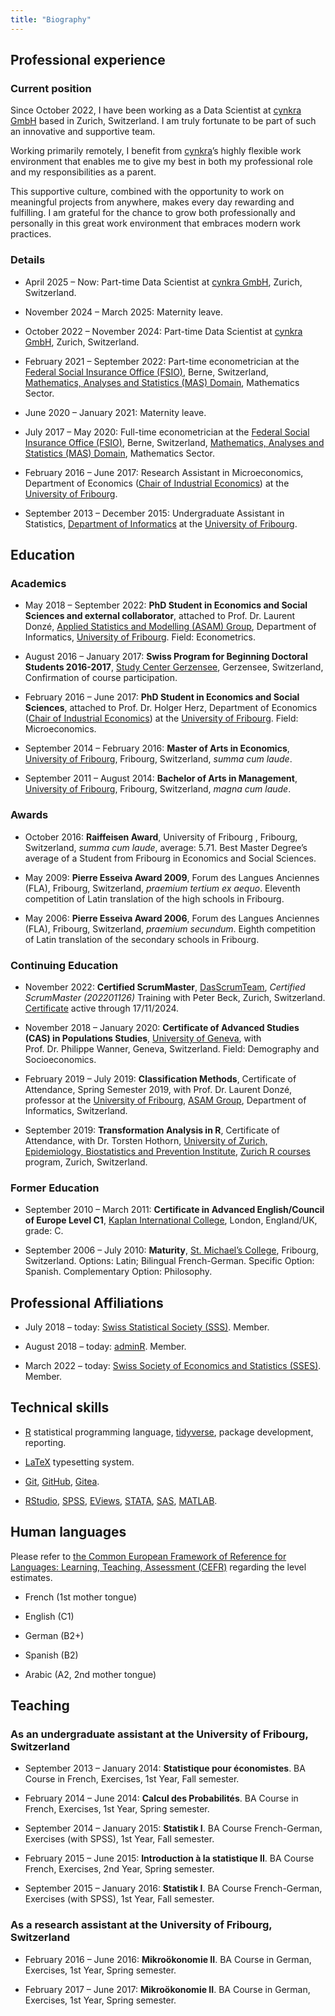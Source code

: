 ```yaml
---
title: "Biography"
---
```


## Professional experience 

### Current position 

Since October 2022, I have been working as a Data Scientist at [cynkra GmbH](https://www.cynkra.com) based in Zurich, Switzerland. I am truly fortunate to be part of such an innovative and supportive team. 

Working primarily remotely, I benefit from [cynkra](https://www.cynkra.com)'s highly flexible work environment that enables me to give my best in both my professional role and my responsibilities as a parent. 

This supportive culture, combined with the opportunity to work on meaningful projects from anywhere, makes every day rewarding and fulfilling. I am grateful for the chance to grow both professionally and personally in this great work environment that embraces modern work practices.

### Details

-   April 2025 -- Now: Part-time Data Scientist at [cynkra GmbH](https://www.cynkra.com), Zurich, Switzerland.

-   November 2024 -- March 2025: Maternity leave.

-   October 2022 -- November 2024: Part-time Data Scientist at [cynkra GmbH](https://www.cynkra.com), Zurich, Switzerland.

-   February 2021 -- September 2022: Part-time econometrician at the [Federal Social Insurance Office (FSIO)](https://www.bsv.admin.ch/bsv/en/home.html), Berne, Switzerland, [Mathematics, Analyses and Statistics (MAS) Domain](https://www.bsv.admin.ch/bsv/en/home/fsio/organisation/mas.html), Mathematics Sector.

-   June 2020 -- January 2021: Maternity leave.

-   July 2017 -- May 2020: Full-time econometrician at the [Federal Social Insurance Office (FSIO)](https://www.bsv.admin.ch/bsv/en/home.html), Berne, Switzerland, [Mathematics, Analyses and Statistics (MAS) Domain](https://www.bsv.admin.ch/bsv/en/home/fsio/organisation/mas.html), Mathematics Sector.

-   February 2016 -- June 2017: Research Assistant in Microeconomics, Department of Economics ([Chair of Industrial Economics](https://www.unifr.ch/industrie/en/)) at the [University of Fribourg](https://www.unifr.ch/home/en/).

-   September 2013 -- December 2015: Undergraduate Assistant in Statistics, [Department of Informatics](https://www.unifr.ch/inf/en/) at the [University of Fribourg](https://www.unifr.ch/home/en/).

## Education

### Academics

-   May 2018 -- September 2022: **PhD Student in Economics and Social Sciences and external collaborator**, attached to Prof. Dr. Laurent Donzé, [Applied Statistics and Modelling (ASAM) Group](https://www.unifr.ch/inf/asam/en/), Department of Informatics, [University of Fribourg](https://www.unifr.ch/home/en/). Field: Econometrics.

-   August 2016 -- January 2017: **Swiss Program for Beginning Doctoral Students 2016-2017**, [Study Center Gerzensee](http://www.szgerzensee.ch/courses/swiss-program-for-beginning-doctoral-students-in-economics), Gerzensee, Switzerland, Confirmation of course participation.

-   February 2016 -- June 2017: **PhD Student in Economics and Social Sciences**, attached to Prof. Dr. Holger Herz, Department of Economics ([Chair of Industrial Economics](https://www.unifr.ch/industrie/en/)) at the [University of Fribourg](https://www.unifr.ch/home/en/). Field: Microeconomics.

-   September 2014 -- February 2016: **Master of Arts in Economics**, [University of Fribourg](https://www.unifr.ch/home/en/), Fribourg, Switzerland, *summa cum laude*.

-   September 2011 -- August 2014: **Bachelor of Arts in Management**, [University of Fribourg](https://www.unifr.ch/home/en/), Fribourg, Switzerland, *magna cum laude*.

### Awards

-   October 2016: **Raiffeisen Award**, University of Fribourg , Fribourg, Switzerland, *summa cum laude*, average: 5.71. Best Master Degree's average of a Student from Fribourg in Economics and Social Sciences.

-   May 2009: **Pierre Esseiva Award 2009**, Forum des Langues Anciennes (FLA), Fribourg, Switzerland, *praemium tertium ex aequo*. Eleventh competition of Latin translation of the high schools in Fribourg.

-   May 2006: **Pierre Esseiva Award 2006**, Forum des Langues Anciennes (FLA), Fribourg, Switzerland, *praemium secundum*. Eighth competition of Latin translation of the secondary schools in Fribourg.

### Continuing Education

-   November 2022: **Certified ScrumMaster**, [DasScrumTeam](http://www.dasscrumteam.com/en), *Certified ScrumMaster (202201126)* Training with Peter Beck, Zurich, Switzerland. [Certificate](https://certification.scrumalliance.org/accounts/1446608-layal-christine/certifications/1689119-csm) active through 17/11/2024.

-   November 2018 -- January 2020: **Certificate of Advanced Studies (CAS) in Populations Studies**, [University of Geneva](http://www.unige.ch/en/university/presentation/), with Prof. Dr. Philippe Wanner, Geneva, Switzerland. Field: Demography and Socioeconomics.

-   February 2019 -- July 2019: **Classification Methods**, Certificate of Attendance, Spring Semester 2019, with Prof. Dr. Laurent Donzé, professor at the [University of Fribourg](https://www.unifr.ch/home/en/), [ASAM Group](https://www.unifr.ch/inf/asam/en/), Department of Informatics, Switzerland.

-   September 2019: **Transformation Analysis in R**, Certificate of Attendance, with Dr. Torsten Hothorn, [University of Zurich, Epidemiology, Biostatistics and Prevention Institute](https://www.ebpi.uzh.ch/en.html), [Zurich R courses](https://www.zhrcourses.uzh.ch/en/thema.html) program, Zurich, Switzerland.

### Former Education

-   September 2010 -- March 2011: **Certificate in Advanced English/Council of Europe Level C1**, [Kaplan International College](http://www.kaplaninternational.com/fr/royaume-uni/londres/ecole-anglais-covent-garden), London, England/UK, grade: C.

-   September 2006 -- July 2010: **Maturity**, [St. Michael's College](http://www.csmfr.ch/www/Bienvenue-au-College-St-Michel), Fribourg, Switzerland. Options: Latin; Bilingual French-German. Specific Option: Spanish. Complementary Option: Philosophy.

## Professional Affiliations

-   July 2018 -- today: [Swiss Statistical Society (SSS)](http://www.stat.ch/en/). Member.

-   August 2018 -- today: [adminR](http://www.meetup.com/fr-FR/adminR/). Member.

-   March 2022 -- today: [Swiss Society of Economics and Statistics (SSES)](http://www.sgvs.ch/news). Member.

## Technical skills

-   [R](https://www.r-project.org) statistical programming language, [tidyverse](https://www.tidyverse.org), package development, reporting.

- [LaTeX](https://www.latex-project.org) typesetting system.

-   [Git](https://git-scm.com), [GitHub](https://github.com), [Gitea](https://about.gitea.com).

-   [RStudio](https://posit.co), [SPSS](https://www.ibm.com/products/spss-statistics), [EViews](https://www.eviews.com/home.html), [STATA](https://www.stata.com), [SAS](https://www.sas.com/de_ch/home.html), [MATLAB](https://ch.mathworks.com/products/matlab.html).

## Human languages

Please refer to [the Common European Framework of Reference for Languages: Learning, Teaching, Assessment (CEFR)](https://www.coe.int/en/web/portfolio/self-assessment-grid) regarding the level estimates.

-   French (1st mother tongue)

-   English (C1)

-   German (B2+)

-   Spanish (B2)

-   Arabic (A2, 2nd mother tongue)

## Teaching

### As an undergraduate assistant at the University of Fribourg, Switzerland

-   September 2013 -- January 2014: **Statistique pour économistes**. BA Course in French, Exercises, 1st Year, Fall semester.

-   February 2014 -- June 2014: **Calcul des Probabilités**. BA Course in French, Exercises, 1st Year, Spring semester.

-   September 2014 -- January 2015: **Statistik I**. BA Course French-German, Exercises (with SPSS), 1st Year, Fall semester.

-   February 2015 -- June 2015: **Introduction à la statistique II**. BA Course French, Exercises, 2nd Year, Spring semester.

-   September 2015 -- January 2016: **Statistik I**. BA Course French-German, Exercises (with SPSS), 1st Year, Fall semester.

### As a research assistant at the University of Fribourg, Switzerland

-   February 2016 -- June 2016: **Mikroökonomie II**. BA Course in German, Exercises, 1st Year, Spring semester.

-   February 2017 -- June 2017: **Mikroökonomie II**. BA Course in German, Exercises, 1st Year, Spring semester.
